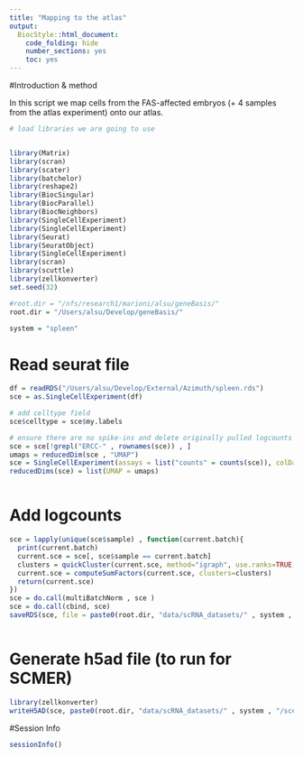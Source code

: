 ```yaml
---
title: "Mapping to the atlas"
output:
  BiocStyle::html_document:
    code_folding: hide
    number_sections: yes
    toc: yes  
---
```

#Introduction & method

In this script we map cells from the FAS-affected embryos (+ 4 samples from the atlas experiment) onto our atlas.

```r
# load libraries we are going to use


library(Matrix)
library(scran)
library(scater)
library(batchelor)
library(reshape2)
library(BiocSingular)
library(BiocParallel)
library(BiocNeighbors)
library(SingleCellExperiment)
library(SingleCellExperiment)
library(Seurat)
library(SeuratObject)
library(SingleCellExperiment)
library(scran)
library(scuttle)
library(zellkonverter)
set.seed(32)

#root.dir = "/nfs/research1/marioni/alsu/geneBasis/"
root.dir = "/Users/alsu/Develop/geneBasis/"

system = "spleen"


```


# Read seurat file

```r


df = readRDS("/Users/alsu/Develop/External/Azimuth/spleen.rds")
sce = as.SingleCellExperiment(df)

# add celltype field
sce$celltype = sce$my.labels

# ensure there are no spike-ins and delete originally pulled logcounts
sce = sce[!grepl("ERCC-" , rownames(sce)) , ]
umaps = reducedDim(sce , "UMAP")
sce = SingleCellExperiment(assays = list("counts" = counts(sce)), colData = colData(sce))  
reducedDims(sce) = list(UMAP = umaps)  



```


# Add logcounts

```r


sce = lapply(unique(sce$sample) , function(current.batch){
  print(current.batch)
  current.sce = sce[, sce$sample == current.batch]
  clusters = quickCluster(current.sce, method="igraph", use.ranks=TRUE, d=50, min.mean=0.1)
  current.sce = computeSumFactors(current.sce, clusters=clusters)
  return(current.sce)
}) 
sce = do.call(multiBatchNorm , sce )
sce = do.call(cbind, sce)
saveRDS(sce, file = paste0(root.dir, "data/scRNA_datasets/" , system , "/sce_" , system, ".Rds"))



```

# Generate h5ad file (to run for SCMER)

```r


library(zellkonverter)
writeH5AD(sce, paste0(root.dir, "data/scRNA_datasets/" , system , "/sce_" , system , ".h5ad"), X_name = NULL, skip_assays = FALSE)


```

#Session Info

```r

sessionInfo()

```
